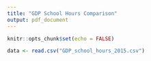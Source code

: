 ```yaml
---
title: "GDP School Hours Comparison"
output: pdf_document
---
```


```r
knitr::opts_chunk$set(echo = FALSE)
```



```r
data <- read.csv("GDP_school_hours_2015.csv")
```

